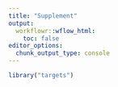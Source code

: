 ```yaml
---
title: "Supplement"
output:
  workflowr::wflow_html:
    toc: false
editor_options:
  chunk_output_type: console
---
```


```r
library("targets")
```
